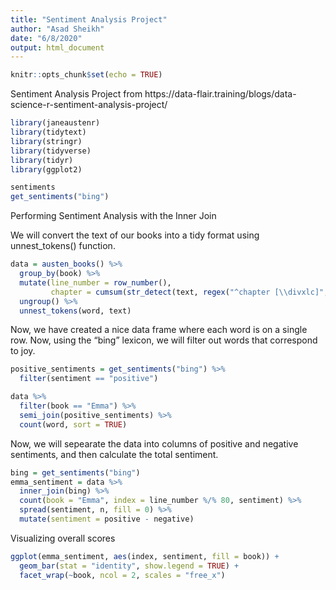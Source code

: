 ```yaml
---
title: "Sentiment Analysis Project"
author: "Asad Sheikh"
date: "6/8/2020"
output: html_document
---
```


```r
knitr::opts_chunk$set(echo = TRUE)
```

Sentiment Analysis Project from https://data-flair.training/blogs/data-science-r-sentiment-analysis-project/

```r
library(janeaustenr)
library(tidytext)
library(stringr)
library(tidyverse)
library(tidyr)
library(ggplot2)
```


```r
sentiments
get_sentiments("bing")
```

Performing Sentiment Analysis with the Inner Join

We will convert the text of our books into a tidy format using unnest_tokens() function.
```r
data = austen_books() %>%
  group_by(book) %>%
  mutate(line_number = row_number(),
         chapter = cumsum(str_detect(text, regex("^chapter [\\divxlc]", ignore_case = TRUE)))) %>%
  ungroup() %>%
  unnest_tokens(word, text)

```

Now, we have created a nice data frame where each word is on a single row. Now, using the "bing" lexicon, we will filter out words that correspond to joy.

```r
positive_sentiments = get_sentiments("bing") %>%
  filter(sentiment == "positive")

data %>%
  filter(book == "Emma") %>%
  semi_join(positive_sentiments) %>%
  count(word, sort = TRUE)
```

Now, we will sepearate the data into columns of positive and negative sentiments, and then calculate the total sentiment.

```r
bing = get_sentiments("bing")
emma_sentiment = data %>%
  inner_join(bing) %>%
  count(book = "Emma", index = line_number %/% 80, sentiment) %>%
  spread(sentiment, n, fill = 0) %>%
  mutate(sentiment = positive - negative)
```

Visualizing overall scores

```r
ggplot(emma_sentiment, aes(index, sentiment, fill = book)) +
  geom_bar(stat = "identity", show.legend = TRUE) +
  facet_wrap(~book, ncol = 2, scales = "free_x")
```


